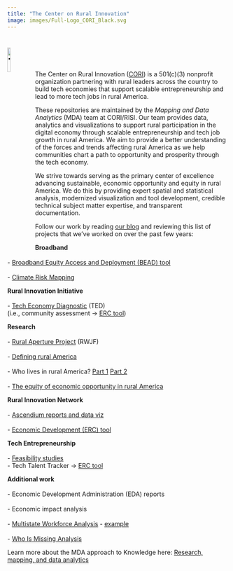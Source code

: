 ```yaml
---
title: "The Center on Rural Innovation"
image: images/Full-Logo_CORI_Black.svg
---
```


<a href="https://ruralinnovation.us/" target="_blank"><img src="images/Full-Logo_CORI_Black.svg" alt="The Center on Rural Innovation" width="12%" align="left" /></a><br/>
========================================================================================================================

The Center on Rural Innovation ([CORI](https://ruralinnovation.us/)) is a 501(c)(3) nonprofit organization partnering with rural leaders across the country to build tech economies that support scalable entrepreneurship and lead to more tech jobs in rural America.

These repositories are maintained by the *Mapping and Data Analytics* (MDA) team at CORI/RISI. Our team provides data, analytics and visualizations to support rural participation in the digital economy through scalable entrepreneurship and tech job growth in rural America. We aim to provide a better understanding of the forces and trends affecting rural America as we help communities chart a path to opportunity and prosperity through the tech economy.

We strive towards serving as the primary center of excellence advancing sustainable, economic opportunity and equity in rural America. We do this by providing expert spatial and statistical analysis, modernized visualization and tool development, credible technical subject matter expertise, and transparent documentation.

Follow our work by reading [our blog](https://ruralinnovation.github.io/blog/){.external target="_blank"} and reviewing this list of projects that we've worked on over the past few years:


::: {layout-ncol=2}


**Broadband** <br>    
  - [Broadband Equity Access and Deployment (BEAD) tool](https://rural-broadband-map.ruralinnovation.us/){.external target="_blank"}<br>    
  - [Climate Risk Mapping](https://broadband-risk.ruralinnovation.us/){.external target="_blank"} 

**Rural Innovation Initiative**<br>    
  - [Tech Economy Diagnostic](https://docs.google.com/presentation/d/14Yl0l1cKy5ttvWTESwjAHzAuwfwhIDH-){.external target="_blank"} (TED)  <br>
   (i.e., community assessment → [ERC tool](https://erc-tool.ruralinnovation.us/){.external target="_blank"}) 

**Research**<br>    
- [Rural Aperture Project](https://ruralinnovation.us/resources/reports/the-rural-aperture-project/){.external target="_blank"} (RWJF)<br>    
- [Defining rural America](https://ruralinnovation.us/blog/defining-rural-america/){.external target="_blank"}<br>    
- Who lives in rural America? [Part 1](https://ruralinnovation.us/blog/who-lives-in-rural-america-part-i/){.external target="_blank"} [Part 2](https://ruralinnovation.us/blog/who-lives-in-rural-america-part-2/){.external target="_blank"}<br>    
- [The equity of economic opportunity in rural America](https://ruralinnovation.us/blog/equity-economic-opportunity-rural-america/){.external target="_blank"}

**Rural Innovation Network**<br>    
  - [Ascendium reports and data viz](https://ruralinnovation.us/resources/reports/report-rural-americas-tech-employment-landscape/){.external target="_blank"}<br>    
  - [Economic Development (ERC) tool](https://erc-tool.ruralinnovation.us/){.external target="_blank"}

**Tech Entrepreneurship** <br>    
  - [Feasibility studies](https://docs.google.com/document/d/1XcIts0l7weC1Kccw-hDSAQ1pj9FUyuaswAOZQP26UJM/edit#heading=h.ldyanhes5kq4){.external target="_blank"}   
  - Tech Talent Tracker → [ERC tool](https://erc-tool.ruralinnovation.us/){.external target="_blank"}<br>   

**Additional work**<br>    
  - Economic Development Administration (EDA) reports<br>    
  - Economic impact analysis <br>    
  - [Multistate Workforce Analysis](https://drive.google.com/drive/folders/1hb6t9j9FDCxTCKikHqRKzuVPjUI3NCaQ){.external target="_blank"} - [example](https://docs.google.com/document/d/1-ikRrZv-zxDaKkM9lScsY5BMSZvTV7Fn/edit){.external target="_blank"}<br>  
  - [Who Is Missing Analysis](https://drive.google.com/file/d/115CbNaxueucskWevb3BmWqz0Oe4gfrX2){.external target="_blank"}

:::

Learn more about the MDA approach to Knowledge here:
[Research, mapping, and data analytics](https://ruralinnovation.us/our-work/research_mapping/)


<!--

🏗️ This page is under construction! 🏗️

**Here are some ideas to get you started:**

🙋‍ A short introduction - what is your organization all about?
🌈 Contribution guidelines - how can the community get involved?
👩‍💻 Useful resources - where can the community find your docs? Is there anything else the community should know?
🍿 Fun facts - what does your team eat for breakfast?
🧙 Remember, you can do mighty things with the power of [Markdown](https://docs.github.com/github/writing-on-github/getting-started-with-writing-and-formatting-on-github/basic-writing-and-formatting-syntax)
-->

